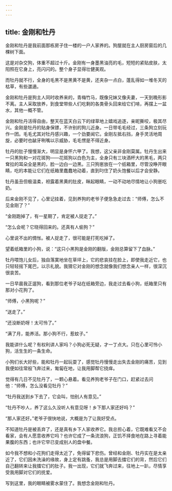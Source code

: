 ```yaml
---
---
---
```

title: 金刚和牡丹
---




金刚和牡丹是我前面那栋房子住一楼的一户人家养的。狗屋就在主人厨房窗后的几棵树下面。

这是对杂交狗，体重不超过十斤。金刚有一身墨黑油亮的毛，短短的紧贴皮肤，太阳照在它身上，亮闪闪的。整个身子显得壮健美观。

而牡丹就不行，全身的毛黑不是黑黄不是黄，还夹杂一点白，蓬乱得如一堆冬天的枯草，有些邋遢。

金刚和牡丹是狗主人同时收养来的，青梅竹马，既像兄妹又像夫妻，一天到晚形影不离。主人采取放养，到食堂带些人们吃剩的各类骨头回来给它们啃，再摆上一盆水，其他一概不管。

金刚和牡丹活得自由，整天在蓝天白云下的绿草地上嬉戏追逐，亲昵撕咬，极其尽兴。金刚是牡丹的贴身保镖，不许别的狗儿近身。一日带毛毛经过，三条狗立刻玩作一团。毛毛尤其对牡丹感兴趣，一个劲要闻它。金刚左抵右挡，身手灵活地周旋，必要时也龇牙咧嘴以示威胁，毛毛愣是不得近身。

牡丹的肚子慢慢渐大，明显是身怀六甲了。我想，这父亲非金刚莫属。牡丹生出来一只黑狗和一对花斑狗——花斑狗以白色为主，全身只有三块酒杯大的黑毛，两只耷拉的耳朵全是黑的，脸一边白一边黑。三只狗崽放在一个纸箱里，尽管没睁开眼睛，吃的本能让它们在纸箱里蠢蠢地动着，直到叼住了奶头饱餐以后才会安静。

牡丹虽丑但极温柔，袒露着黑黄的肚皮，眯起眼睛，一动不动地尽情地让小狗崽吃奶。

后来金刚不见了，心里记挂着，见到养狗的老爷子便急急走过去：“师傅，怎么不见金刚了？”

“金刚跑掉了，有一星期了，肯定被人捉走了。”

“怎么会呢？它晓得回来的。还真有人偷狗？”

心里说不出的惆怅。被人捉走了，很可能是打死吃掉了。

望着纸箱里的小狗，说：“这只小黑狗是金刚的翻版，金刚总算留下了血脉。”

牡丹喂饱儿女后，独自落寞地坐在草坪上，它的悲哀挂在脸上，即使我走近它，也只轻轻摇下尾巴，以示礼貌。我猜它对金刚的想念就像我们想念亲人一样，很深沉很哀苦。

一日早晨我正遛狗，看到那位老爷子站在纸箱旁边，我走过去看小狗，纸箱里只有那对小花狗了。

“师傅，小黑狗呢？”

“送走了。”

“还没断奶呀！太可怜了。”

“满了月，能养活。那小狗不行，惹蚊子。”

我能讲什么呢？有权利讲人家吗？小狗必死无疑，才一丁点大。只在心里可怜小狗，活生生的一条生命。

小狗们长大好些，能和牡丹一起玩耍了，感觉牡丹慢慢走出失去金刚的痛苦，见到我便如往常般飞奔过来，匍匐在地，让我用脚帮它挠痒。

觉得有几日不见牡丹了，一颗心悬着。看见养狗老爷子在门口，赶紧过去问他：“师傅，怎么没看见牡丹？”

“牡丹我送到乡下去了，它会叫，怕别人有意见。”

“牡丹不吵人，养了这么久没听人有意见呀！乡下那人家还好吗？”

“那人家还好。”老爷子很快地说，大概是为了让我好受点。

不知道牡丹是被丢弃了，还是真有乡下人家收养它。我总担心着，它既难看又不会看家，会有人愿意收养它吗？也许它成了一条流浪狗，正饥不择食地在路上寻着能果腹的东西；也许它早已变成别人的盘中餐。

如今我不想和小花狗们走得太近了，免得留下悲伤。曾经和金刚、牡丹实在是太亲近了，它们因未洗澡的缘故，身上定有跳蚤，我总是用脚去擂它们的背，然后它们自己翻转来让我擂它们的肚子。我一出现，它们就飞奔过来，往地上一趴，尽情享受我用脚对它们的抚爱。

写到这里，我的眼睛被雾水蒙住了。我想念金刚和牡丹。